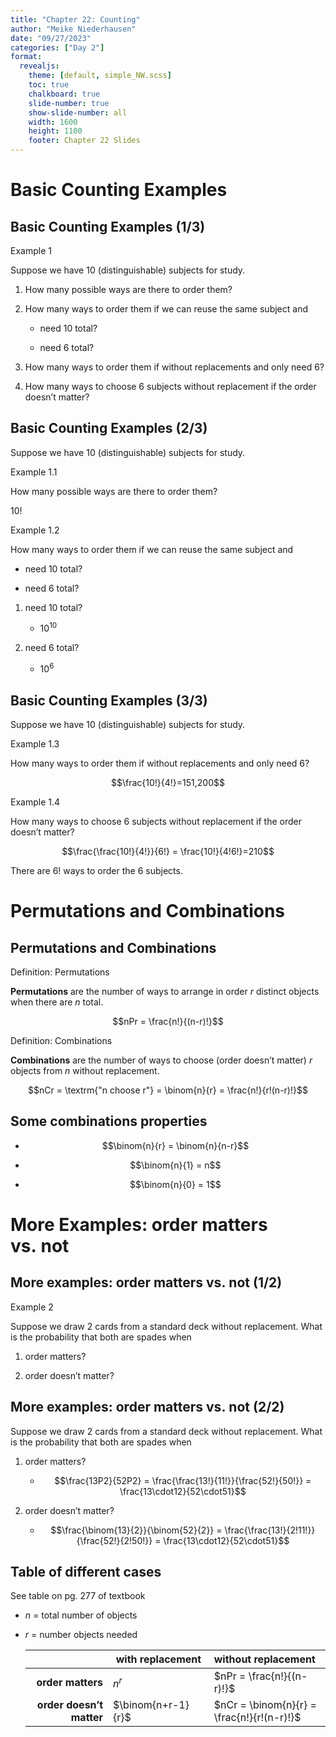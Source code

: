 ```yaml
---
title: "Chapter 22: Counting"
author: "Meike Niederhausen"
date: "09/27/2023"
categories: ["Day 2"]
format: 
  revealjs:
    theme: [default, simple_NW.scss]
    toc: true
    chalkboard: true
    slide-number: true
    show-slide-number: all
    width: 1600
    height: 1100
    footer: Chapter 22 Slides
---
```


# Basic Counting Examples

## Basic Counting Examples (1/3)

::: example
::: ex-title
Example 1
:::

::: ex-cont
Suppose we have 10 (distinguishable) subjects for study.

1.  How many possible ways are there to order them?

2.  How many ways to order them if we can reuse the same subject and

    -   need 10 total?

    -   need 6 total?

3.  How many ways to order them if without replacements and only need 6?

4.  How many ways to choose 6 subjects without replacement if the order doesn't matter?
:::
:::

## Basic Counting Examples (2/3)

Suppose we have 10 (distinguishable) subjects for study.

::: example
::: ex-title
Example 1.1
:::

::: ex-cont
How many possible ways are there to order them?
:::
:::

$10!$


::: example
::: ex-title
Example 1.2
:::

::: ex-cont
How many ways to order them if we can reuse the same subject and

-   need 10 total?

-   need 6 total?
:::
:::

1.  need 10 total?

    -   $10^{10}$

2.  need 6 total?

    -   $10^6$


## Basic Counting Examples (3/3)

Suppose we have 10 (distinguishable) subjects for study.

::: example
::: ex-title
Example 1.3
:::

::: ex-cont
How many ways to order them if without replacements and only need 6?
:::
:::

$$\frac{10!}{4!}=151,200$$


::: example
::: ex-title
Example 1.4
:::

::: ex-cont
How many ways to choose 6 subjects without replacement if the order doesn't matter?
:::
:::

$$\frac{\frac{10!}{4!}}{6!} = \frac{10!}{4!6!}=210$$

There are $6!$ ways to order the 6 subjects.

# Permutations and Combinations

## Permutations and Combinations

::: definition
::: def-title
Definition: Permutations
:::

::: def-cont
**Permutations** are the number of ways to arrange in order $r$ distinct objects when there are $n$ total.

$$nPr = \frac{n!}{(n-r)!}$$
:::
:::

::: definition
::: def-title
Definition: Combinations
:::

::: def-cont
**Combinations** are the number of ways to choose (order doesn't matter) $r$ objects from $n$ without replacement.

$$nCr = \textrm{"n choose r"} = \binom{n}{r} = \frac{n!}{r!(n-r)!}$$
:::
:::

## Some combinations properties

-   $$\binom{n}{r} = \binom{n}{n-r}$$

-   $$\binom{n}{1} = n$$

-   $$\binom{n}{0} = 1$$

# More Examples: order matters vs. not

## More examples: order matters vs. not (1/2)

::: example
::: ex-title
Example 2
:::

::: ex-cont
Suppose we draw 2 cards from a standard deck without replacement. What is the probability that both are spades when

1.  order matters?

2.  order doesn't matter?
:::
:::

## More examples: order matters vs. not (2/2)

Suppose we draw 2 cards from a standard deck without replacement. What is the probability that both are spades when

1.  order matters?

    -   $$\frac{13P2}{52P2} = \frac{\frac{13!}{11!}}{\frac{52!}{50!}} = \frac{13\cdot12}{52\cdot51}$$

2.  order doesn't matter?

    -   $$\frac{\binom{13}{2}}{\binom{52}{2}} = \frac{\frac{13!}{2!11!}}{\frac{52!}{2!50!}} = \frac{13\cdot12}{52\cdot51}$$

## Table of different cases

See table on pg. 277 of textbook

-   $n$ = total number of objects

-   $r$ = number objects needed

    |                          | with replacement   | without replacement                        |
    |-------------------:|------------------------|:---------------------------|
    |        **order matters** | $n^r$              | $nPr = \frac{n!}{(n-r)!}$                  |
    | **order doesn't matter** | $\binom{n+r-1}{r}$ | $nCr = \binom{n}{r} = \frac{n!}{r!(n-r)!}$ |
